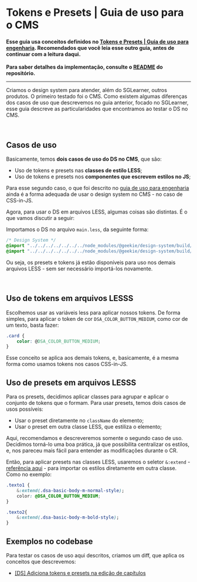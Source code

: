 
<Meta title="Documentação/Guias/Guia para o CMS" />

# Tokens e Presets | Guia de uso para o CMS

#### Esse guia usa conceitos definidos no [Tokens e Presets | Guia de uso para engenharia](/docs/documentação-guias-tokens-e-presets--docs). Recomendados que você leia esse outro guia, antes de continuar com a leitura daqui.

**Para saber detalhes da implementação, consulte o [README](https://github.com/geekie/geekie-design-system/blob/master/README.md) do repositório.**

---

Criamos o design system para atender, além do SGLearner, outros produtos. O primeiro testado foi o CMS.
Como existem algumas diferenças dos casos de uso que descrevemos no guia anterior, focado no SGLearner, esse guia descreve as particularidades que encontramos ao testar o DS no CMS.

&nbsp;
## Casos de uso

Basicamente, temos **dois casos de uso do DS no CMS**, que são:

- Uso de tokens e presets nas **classes de estilo LESS**;
- Uso de tokens e presets nos **componentes que escrevem estilos no JS**;

Para esse segundo caso, o que foi descrito no [guia de uso para engenharia](/docs/documentação-guias-tokens-e-presets--docs) ainda é a forma adequada de usar o design system no CMS - no caso de CSS-in-JS.

Agora, para usar o DS em arquivos LESS, algumas coisas são distintas. É o que vamos discutir a seguir:

Importamos o DS no arquivo `main.less`, da seguinte forma:

```css
/* Design System */
@import "../../../../../../../node_modules/@geekie/design-system/build/less/_presets.less";
@import "../../../../../../../node_modules/@geekie/design-system/build/less/_tokens.less";
```

Ou seja, os presets e tokens já estão disponíveis para uso nos demais arquivos LESS - sem ser necessário importá-los novamente.

&nbsp;
## Uso de tokens em arquivos LESSS

Escolhemos usar as variáveis less para aplicar nossos tokens.
De forma simples, para aplicar o token de cor `DSA_COLOR_BUTTON_MEDIUM`, como cor de um texto, basta fazer:
```css
.card {
    color: @DSA_COLOR_BUTTON_MEDIUM;
}
```

Esse conceito se aplica aos demais tokens, e, basicamente, é a mesma forma como usamos tokens nos casos CSS-in-JS.

## Uso de presets em arquivos LESSS

Para os presets, decidimos aplicar classes para agrupar e aplicar o conjunto de tokens que o formam.
Para usar presets, temos dois casos de usos possíveis:
  - Usar o preset diretamente no `className` do elemento;
  - Usar o preset em outra classe LESS, que estiliza o elemento;

Aqui, recomendamos e descreveremos somente o segundo caso de uso. Decidimos torná-lo uma boa prática, já que possibilita centralizar os estilos, e, nos pareceu mais fácil para entender as modificações durante o CR.

Então, para aplicar presets nas classes LESS, usaremos o seletor `&:extend` - [referência aqui](https://lesscss.org/features/#extend-feature) - para importar os estilos diretamente em outra classe. Como no exemplo:

```css
.texto1 {
    &:extend(.dsa-basic-body-m-normal-style);
    color: @DSA_COLOR_BUTTON_MEDIUM;
}

.texto2{
    &:extend(.dsa-basic-body-m-bold-style);
}
```


## Exemplos no codebase

Para testar os casos de uso aqui descritos, criamos um diff, que aplica os conceitos que descrevemos:

- [[DS] Adiciona tokens e presets na edição de capítulos](https://phabricator.geekie.com.br/D26737)
